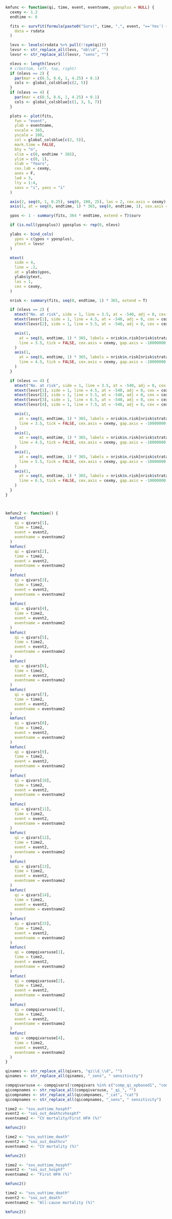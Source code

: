 ```r

kmfunc <- function(qi, time, event, eventname, yposplus = NULL) {
  cexmy <- 1.2
  endtime <- 6

  fits <- survfit(formula(paste0("Surv(", time, ",", event, "=='Yes') ~ ", qi)),
    data = rsdata
  )

  levs <- levels(rsdata %>% pull(!!sym(qi)))
  levsr <- str_replace_all(levs, "ob\\d", "")
  levsr <- str_replace_all(levsr, "sens", "")

  nlevs <- length(levsr)
  # c(bottom, left, top, right)
  if (nlevs == 2) {
    par(mar = c(6.5, 8.6, 1, 4.25) + 0.1)
    cols <- global_colsblue[c(2, 5)]
  }
  if (nlevs == 4) {
    par(mar = c(8.5, 8.6, 1, 4.25) + 0.1)
    cols <- global_colsblue[c(1, 3, 5, 7)]
  }

  plots <- plot(fits,
    fun = "event",
    ylab = eventname,
    xscale = 365,
    yscale = 100,
    col = global_colsblue[c(2, 5)],
    mark.time = FALSE,
    bty = "n",
    xlim = c(0, endtime * 365),
    ylim = c(0, 1),
    xlab = "Years",
    cex.lab = cexmy,
    axes = F,
    lwd = 3,
    lty = 1:4,
    xaxs = "i", yaxs = "i"
  )

  axis(2, seq(0, 1, 0.25), seq(0, 100, 25), las = 2, cex.axis = cexmy)
  axis(1, at = seq(0, endtime, 1) * 365, seq(0, endtime, 1), cex.axis = cexmy)

  ypos <- 1 - summary(fits, 364 * endtime, extend = T)$surv

  if (is.null(yposplus)) yposplus <- rep(0, nlevs)

  ylabs <- bind_cols(
    ypos = c(ypos + yposplus),
    ytext = levsr
  )

  mtext(
    side = 4,
    line = .2,
    at = ylabs$ypos,
    ylabs$ytext,
    las = 1,
    cex = cexmy,
  )

  nrisk <- summary(fits, seq(0, endtime, 1) * 365, extend = T)

  if (nlevs == 2) {
    mtext("No. at risk", side = 1, line = 3.5, at = -540, adj = 0, cex = cexmy, font = 2)
    mtext(levsr[1], side = 1, line = 4.5, at = -540, adj = 0, cex = cexmy)
    mtext(levsr[2], side = 1, line = 5.5, at = -540, adj = 0, cex = cexmy)

    axis(1,
      at = seq(0, endtime, 1) * 365, labels = nrisk$n.risk[nrisk$strata == paste0(qi, "=No")],
      line = 3.5, tick = FALSE, cex.axis = cexmy, gap.axis = -10000000
    )
    axis(1,
      at = seq(0, endtime, 1) * 365, labels = nrisk$n.risk[nrisk$strata == paste0(qi, "=Yes")],
      line = 4.5, tick = FALSE, cex.axis = cexmy, gap.axis = -10000000
    )
  }

  if (nlevs == 4) {
    mtext("No. at risk", side = 1, line = 3.5, at = -540, adj = 0, cex = cexmy, font = 2)
    mtext(levsr[1], side = 1, line = 4.5, at = -540, adj = 0, cex = cexmy)
    mtext(levsr[2], side = 1, line = 5.5, at = -540, adj = 0, cex = cexmy)
    mtext(levsr[3], side = 1, line = 6.5, at = -540, adj = 0, cex = cexmy)
    mtext(levsr[4], side = 1, line = 7.5, at = -540, adj = 0, cex = cexmy)

    axis(1,
      at = seq(0, endtime, 1) * 365, labels = nrisk$n.risk[nrisk$strata == paste0(qi, "=", levs[1])],
      line = 3.5, tick = FALSE, cex.axis = cexmy, gap.axis = -10000000
    )
    axis(1,
      at = seq(0, endtime, 1) * 365, labels = nrisk$n.risk[nrisk$strata == paste0(qi, "=", levs[2])],
      line = 4.5, tick = FALSE, cex.axis = cexmy, gap.axis = -10000000
    )
    axis(1,
      at = seq(0, endtime, 1) * 365, labels = nrisk$n.risk[nrisk$strata == paste0(qi, "=", levs[3])],
      line = 5.5, tick = FALSE, cex.axis = cexmy, gap.axis = -10000000
    )
    axis(1,
      at = seq(0, endtime, 1) * 365, labels = nrisk$n.risk[nrisk$strata == paste0(qi, "=", levs[4])],
      line = 6.5, tick = FALSE, cex.axis = cexmy, gap.axis = -10000000
    )
  }
}



kmfunc2 <- function() {
  kmfunc(
    qi = qivars[1],
    time = time2,
    event = event2,
    eventname = eventname2
  )
  kmfunc(
    qi = qivars[2],
    time = time2,
    event = event2,
    eventname = eventname2
  )
  kmfunc(
    qi = qivars[3],
    time = time2,
    event = event2,
    eventname = eventname2
  )
  kmfunc(
    qi = qivars[4],
    time = time2,
    event = event2,
    eventname = eventname2
  )
  kmfunc(
    qi = qivars[5],
    time = time2,
    event = event2,
    eventname = eventname2
  )
  kmfunc(
    qi = qivars[6],
    time = time2,
    event = event2,
    eventname = eventname2
  )
  kmfunc(
    qi = qivars[7],
    time = time2,
    event = event2,
    eventname = eventname2
  )
  kmfunc(
    qi = qivars[8],
    time = time2,
    event = event2,
    eventname = eventname2
  )
  kmfunc(
    qi = qivars[9],
    time = time2,
    event = event2,
    eventname = eventname2
  )
  kmfunc(
    qi = qivars[10],
    time = time2,
    event = event2,
    eventname = eventname2
  )
  kmfunc(
    qi = qivars[11],
    time = time2,
    event = event2,
    eventname = eventname2
  )
  kmfunc(
    qi = qivars[12],
    time = time2,
    event = event2,
    eventname = eventname2
  )
  kmfunc(
    qi = qivars[13],
    time = time2,
    event = event2,
    eventname = eventname2
  )
  kmfunc(
    qi = qivars[14],
    time = time2,
    event = event2,
    eventname = eventname2
  )
  kmfunc(
    qi = qivars[15],
    time = time2,
    event = event2,
    eventname = eventname2
  )
  kmfunc(
    qi = compqivarsuse[1],
    time = time2,
    event = event2,
    eventname = eventname2
  )
  kmfunc(
    qi = compqivarsuse[2],
    time = time2,
    event = event2,
    eventname = eventname2
  )
  kmfunc(
    qi = compqivarsuse[3],
    time = time2,
    event = event2,
    eventname = eventname2
  )
  kmfunc(
    qi = compqivarsuse[4],
    time = time2,
    event = event2,
    eventname = eventname2
  )
}

qinames <- str_replace_all(qivars, "qi\\d_\\d", "")
qinames <- str_replace_all(qinames, "_sens", " sensitivity")

compqivarsuse <- compqivars[!compqivars %in% c("comp_qi_opbased1", "comp_qi_opbased2", "comp_qi_opbased2_sens")]
qicompnames <- str_replace_all(compqivarsuse, "_qi_", "")
qicompnames <- str_replace_all(qicompnames, "_cat", "cat")
qicompnames <- str_replace_all(qicompnames, "_sens", " sensitivity")
```

```r

time2 <- "sos_outtime_hosphf"
event2 <- "sos_out_deathcvhosphf"
eventname2 <- "CV mortality/First HFH (%)"

kmfunc2()
```             

```r

time2 <- "sos_outtime_death"
event2 <- "sos_out_deathcv"
eventname2 <- "CV mortality (%)"

kmfunc2()
```             

```r

time2 <- "sos_outtime_hosphf"
event2 <- "sos_out_hosphf"
eventname2 <- "First HFH (%)"

kmfunc2()
```             

```r

time2 <- "sos_outtime_death"
event2 <- "sos_out_death"
eventname2 <- "All-cause mortality (%)"

kmfunc2()
```             
